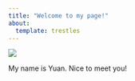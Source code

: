 ```yaml
---
title: "Welcome to my page!"
about: 
  template: trestles
---
```


![](https://media.giphy.com/media/RhD2vMRABkTmesaYvZ/giphy.gif)

My name is Yuan. Nice to meet you!
